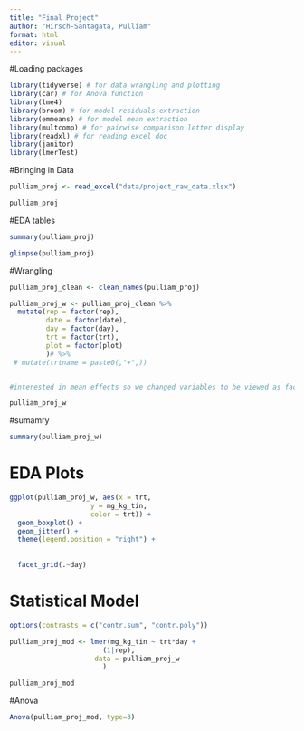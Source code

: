 ```yaml
---
title: "Final Project"
author: "Hirsch-Santagata, Pulliam"
format: html
editor: visual
---
```

#Loading packages
```r
library(tidyverse) # for data wrangling and plotting
library(car) # for Anova function
library(lme4)
library(broom) # for model residuals extraction
library(emmeans) # for model mean extraction
library(multcomp) # for pairwise comparison letter display
library(readxl) # for reading excel doc
library(janitor)
library(lmerTest)
```


#Bringing in Data 
```r
pulliam_proj <- read_excel("data/project_raw_data.xlsx")

pulliam_proj
```

#EDA tables
```r
summary(pulliam_proj)

glimpse(pulliam_proj)
```

#Wrangling
```r
pulliam_proj_clean <- clean_names(pulliam_proj)

pulliam_proj_w <- pulliam_proj_clean %>%
  mutate(rep = factor(rep),
         date = factor(date),
         day = factor(day),
         trt = factor(trt),
         plot = factor(plot)
         )# %>%
 # mutate(trtname = paste0(,"+",))


#interested in mean effects so we changed variables to be viewed as factors 

pulliam_proj_w
```

#sumamry 
```r
summary(pulliam_proj_w)
```


# EDA Plots
```r
ggplot(pulliam_proj_w, aes(x = trt, 
                    y = mg_kg_tin,
                    color = trt)) +
  geom_boxplot() +
  geom_jitter() +
  theme(legend.position = "right") +
  
  
  facet_grid(.~day)

```


# Statistical Model
```r
options(contrasts = c("contr.sum", "contr.poly"))

pulliam_proj_mod <- lmer(mg_kg_tin ~ trt*day +
                       (1|rep),
                     data = pulliam_proj_w
                       )

pulliam_proj_mod
```

#Anova
```r
Anova(pulliam_proj_mod, type=3)
```





































